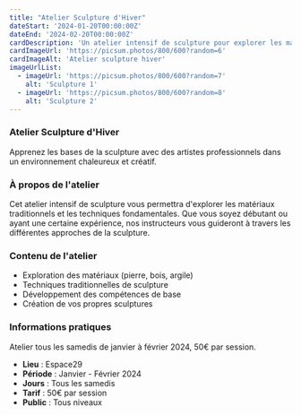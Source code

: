 ```yaml
---
title: "Atelier Sculpture d'Hiver"
dateStart: '2024-01-20T00:00:00Z'
dateEnd: '2024-02-20T00:00:00Z'
cardDescription: 'Un atelier intensif de sculpture pour explorer les matériaux et techniques traditionnelles.'
cardImageUrl: 'https://picsum.photos/800/600?random=6'
cardImageAlt: 'Atelier sculpture hiver'
imageUrlList:
  - imageUrl: 'https://picsum.photos/800/600?random=7'
    alt: 'Sculpture 1'
  - imageUrl: 'https://picsum.photos/800/600?random=8'
    alt: 'Sculpture 2'
---
```


### Atelier Sculpture d'Hiver

Apprenez les bases de la sculpture avec des artistes professionnels dans un environnement chaleureux et créatif.

### À propos de l'atelier

Cet atelier intensif de sculpture vous permettra d'explorer les matériaux traditionnels et les techniques fondamentales. Que vous soyez débutant ou ayant une certaine expérience, nos instructeurs vous guideront à travers les différentes approches de la sculpture.

### Contenu de l'atelier

- Exploration des matériaux (pierre, bois, argile)
- Techniques traditionnelles de sculpture
- Développement des compétences de base
- Création de vos propres sculptures

### Informations pratiques

Atelier tous les samedis de janvier à février 2024, 50€ par session.

- **Lieu** : Espace29
- **Période** : Janvier - Février 2024
- **Jours** : Tous les samedis
- **Tarif** : 50€ par session
- **Public** : Tous niveaux
